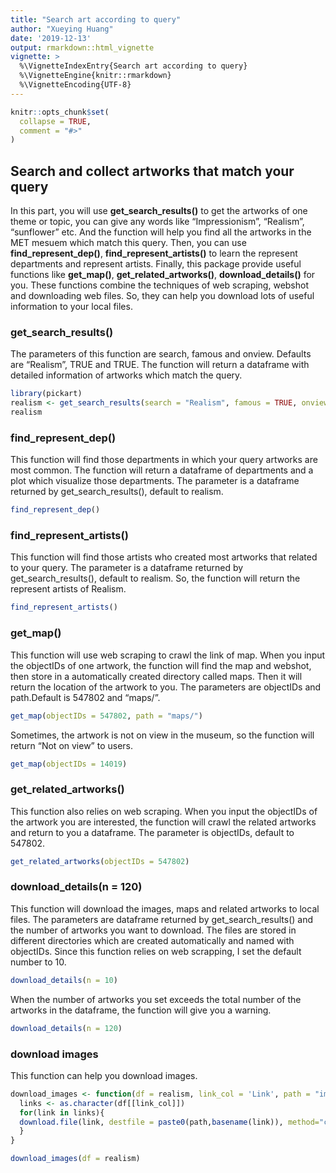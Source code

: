 ```yaml
---
title: "Search art according to query"
author: "Xueying Huang"
date: '2019-12-13'
output: rmarkdown::html_vignette
vignette: >
  %\VignetteIndexEntry{Search art according to query}
  %\VignetteEngine{knitr::rmarkdown}
  %\VignetteEncoding{UTF-8}
---
```


```r
knitr::opts_chunk$set(
  collapse = TRUE,
  comment = "#>"
)
```

## Search and collect artworks that match your query

In this part, you will use __get_search_results()__ to get the artworks of one theme or topic, you can give any words like "Impressionism", "Realism", "sunflower" etc. And the function will help you find all the artworks in the MET mesuem which match this query. Then, you can use __find_represent_dep()__, __find_represent_artists()__ to learn the represent departments and represent artists. Finally, this package provide useful functions like __get_map()__, __get_related_artworks()__, __download_details()__ for you. These functions combine the techniques of web scraping, webshot and downloading web files. So, they can help you download lots of useful information to your local files.

### get_search_results()

The parameters of this function are search, famous and onview. Defaults are "Realism", TRUE and TRUE. The function will return a dataframe with detailed information of artworks which match the query.

```r
library(pickart)
realism <- get_search_results(search = "Realism", famous = TRUE, onview = TRUE)
realism
```

### find_represent_dep()

This function will find those departments in which your query artworks are most common. The function will return a dataframe of departments and a plot which visualize those departments. The parameter is a dataframe returned by get_search_results(), default to realism.
```r
find_represent_dep()
```
### find_represent_artists()

This function will find those artists who created most artworks that related to your query. The parameter is a dataframe returned by get_search_results(), default to realism. So, the function will return the represent artists of Realism.

```r
find_represent_artists()
```

### get_map()

This function will use web scraping to crawl the link of map. When you input the objectIDs of one artwork, the function will find the map and webshot, then store in a automatically created directory called maps. Then it will return the location of the artwork to you. The parameters are objectIDs and path.Default is 547802 and "maps/".

```r
get_map(objectIDs = 547802, path = "maps/")
```

Sometimes, the artwork is not on view in the museum, so the function will return "Not on view" to users.

```r
get_map(objectIDs = 14019)
```

### get_related_artworks()

This function also relies on web scraping. When you input the objectIDs of the artwork you are interested, the function will crawl the related artworks and return to you a dataframe. The parameter is objectIDs, default to 547802.

```r
get_related_artworks(objectIDs = 547802)
```
### download_details(n = 120)

This function will download the images, maps and related artworks to local files. The parameters are dataframe returned by get_search_results() and the number of artworks you want to download. The files are stored in different directories which are created automatically and named with objectIDs. Since this function relies on web scrapping, I set the default number to 10.
```r
download_details(n = 10)
```

When the number of artworks you set exceeds the total number of the artworks in the dataframe, the function will give you a warning.
```r
download_details(n = 120)
```

### download images

This function can help you download images.

```r
download_images <- function(df = realism, link_col = 'Link', path = "images/"){
  links <- as.character(df[[link_col]])
  for(link in links){
  download.file(link, destfile = paste0(path,basename(link)), method="curl", extra="-k")
  }
}

```

```r
download_images(df = realism)

```
